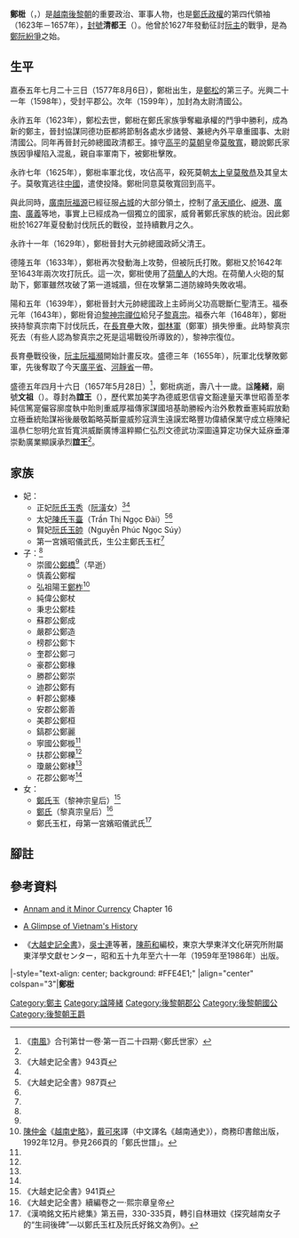 {{東亞男性歷史人物
|名稱 =鄭梉
|身份 =[[後黎朝|後黎朝]][[鄭主|鄭主]]
|國家 =[[大越|大越]]
|時代 =[[黎中興朝|黎中興朝]]
|主君 =[[黎神宗|黎神宗]] → [[黎真宗|黎真宗]] → 黎神宗
|屆數 =4
|最高職務 =大元帥總國政
|前任 = [[鄭松|鄭松]]
|繼任 = [[鄭柞|鄭柞]]
|圖片名稱 =Trịnh Tráng.png
|圖片大小 =100px
|圖片說明 =《鄭家正譜》中的鄭梉畫像
|姓 =
|名 =
|姓名 =
|字 =
|號=
|官職 =
|封爵 =大元帥統國政上主師父功高聰斷仁聖清王
|封號 =清都王（後黎朝封）<br />安南副國王（1651年[[明朝|明朝]]封）
|尊號 =誼王
|出生日期 =1577年8月6日<br/>黎世宗嘉泰五年七月二十三日
|出生地點 =
|婚年 =
|逝世日期 ={{death date and age|1657|5|28|1577|8|6}}<br/>黎神宗盛德五年四月十六日
|逝世地點 =
|廟號 =文祖
|諡號 =隆緒
|墓葬 =瑞原縣九巷社
|祠廟 =
|父親 =[[鄭松|鄭松]]
|嫡母 =
|母親 =[[鄧氏玉寶|鄧氏玉寶]]
|元配 =
|正室 =[[阮氏玉秀|阮氏玉秀]]
|正室之父 =[[阮潢|阮潢]]
|繼室 =[[陳氏玉台|陳氏玉台]]
|側室 =[[阮氏玉帥|阮氏玉帥]]
|妻   =
|妻之父 =
|妻之嫡母 =
|兄弟 =[[鄭椿|鄭椿]]<br />[[鄭楷_(鄭松子)|鄭楷]]
|姊妹 =
|子 =[[鄭柞|鄭柞]]<br />[[鄭橋|鄭橋]]<br />[[鄭櫟|鄭櫟]]<br />[[鄭棣|鄭棣]]<br />[[鄭梣|鄭梣]]<br />[[鄭(木旋)|鄭(木旋)]]
|女 =[[鄭氏玉⿰木竹|鄭氏玉]]{{缺字||38}}
|其他親屬 =女婿：[[黎神宗|黎神宗]]
|功名 = 
|經歷 =1598年封平郡公<br />1599年升太尉清国公<br />1623年加封協謀同德功臣都將節制各處水步諸營、兼總內外平章重國事、太尉清國公<br />1623年再晋封元帥總國政清都王<br />1629年進封大元帥總國政師父清王<br />1639年大元帥總國政上主師尚父功高聰斷仁聖清王<br />1649年南明封安南副國王
|著作 =
|注釋 =
}}
'''鄭梉'''（{{vie|v='''Trịnh Tráng'''|hn=鄭梉}}，{{bd|1577年|8月6日|1657年|5月28日|CatIdx=S鄭}}）是[[越南|越南]][[後黎朝|後黎朝]]的重要政治、軍事人物，也是[[鄭主|鄭氏政權]]的第四代領袖（1623年－1657年），[[封號|封號]]'''清都王'''（{{vie|v='''Thanh Đô Vương'''|hn=清都王}}）。他曾於1627年發動征討[[阮主|阮主]]的戰爭，是為[[鄭阮紛爭|鄭阮紛爭]]之始。

==生平==
嘉泰五年七月二十三日（1577年8月6日），鄭梉出生，是[[鄭松|鄭松]]的第三子。光興二十一年（1598年），受封平郡公。次年（1599年），加封為太尉清國公。

永祚五年（1623年），鄭松去世，鄭梉在鄭氏家族爭奪繼承權的鬥爭中勝利，成為新的鄭主，晉封協謀同德功臣都將節制各處水步諸營、兼總內外平章重國事、太尉清國公。同年再晉封元帥總國政清都王。據守[[高平|高平]]的[[莫朝|莫朝]]皇帝[[莫敬寬|莫敬寬]]，聽說鄭氏家族因爭權陷入混亂，親自率軍南下，被鄭梉擊敗。

永祚七年（1625年），鄭梉率軍北伐，攻佔高平，殺死莫朝[[太上皇|太上皇]][[莫敬恭|莫敬恭]]及其皇太子。莫敬寬逃往[[明朝|中國]]，遣使投降。鄭梉同意莫敬寬回到高平。

與此同時，[[廣南國|廣南]][[阮福源|阮福源]]已經征服[[占城|占城]]的大部分領土，控制了[[承天順化省|承天順化]]、[[峴港市|峴港]]、[[廣南省|廣南]]、[[廣義省|廣義]]等地，事實上已經成為一個獨立的國家，威脅著鄭氏家族的統治。因此鄭梉於1627年夏發動討伐阮氏的戰役，並持續數月之久。

永祚十一年（1629年），鄭梉晉封大元帥總國政師父清王。

德隆五年（1633年），鄭梉再次發動海上攻勢，但被阮氏打敗。鄭梉又於1642年至1643年兩次攻打阮氏。這一次，鄭梉使用了[[荷蘭人|荷蘭人]]的大炮。在荷蘭人火砲的幫助下，鄭軍雖然攻破了第一道城牆，但在攻擊第二道防線時失敗收場。

陽和五年（1639年），鄭梉晉封大元帥總國政上主師尚父功高聰斷仁聖清王。福泰元年（1643年），鄭梉脅迫[[黎神宗|黎神宗]][[禪位|禪位]]給兒子[[黎真宗|黎真宗]]。福泰六年（1648年），鄭梉挾持黎真宗南下討伐阮氏，在[[長育壘|長育壘]]大敗，[[御林軍|御林軍]]（鄭軍）損失慘重。此時黎真宗死去（有些人認為黎真宗之死是這場戰役所導致的），黎神宗復位。

長育壘戰役後，[[阮主|阮主]][[阮福瀕|阮福瀕]]開始計畫反攻。盛德三年（1655年），阮軍北伐擊敗鄭軍，先後奪取了今天[[廣平省|廣平省]]、[[河靜省|河靜省]]一帶。

盛德五年四月十六日（1657年5月28日）<ref name=saija>《[[南風_(越南雜誌)|南風]]》合刊第廿一卷·第一百二十四期·〈鄭氏世家〉</ref>，鄭梉病逝，壽八十一歲。諡'''隆緒'''，廟號'''文祖'''（{{vie|v='''Văn Tổ'''|hn=文祖}}）。尊封為'''誼王'''（{{vie|v='''Nghị Vương'''|hn=誼王}}），歷代累加美字為德威恩信睿文豁達量天準世昭善至孝純信篤寔儼容廓度執中貽則重威厚福傳家謀國培基助勝綏內治外敷教垂憲純嘏放勳立極垂統貽謀裕後嚴敬韜略英斷靈威殄寇濟生遠謨宏略豐功偉績保業守成立極陳紀溫恭仁恕明允宣哲寬洪威斷廣博溫粹顯仁弘烈文德武功深圖遠算定功保大延庥垂澤崇勳廣業顯謨承烈'''誼王'''<ref name=saija/>。

== 家族 ==
{{Ahnentafel top}}<center>
{{ahnentafel-compact5
|boxstyle_1=background-color: #c0c080;
|boxstyle_2=background-color: #b0b080;
|boxstyle_3=background-color: #a0a080;
|boxstyle_4=background-color: #909080;
|boxstyle_5=background-color: #808080;
|1='''清都王鄭梉'''
|2='''父：'''成祖哲王[[鄭松|鄭松]]
|3='''母：'''慈徽太妃[[鄧氏玉寶|鄧氏玉寶]]
|4='''祖父：'''世祖太王[[鄭檢|鄭檢]]
|5='''祖母：'''[[阮氏玉寶|阮氏玉寶]]
|6='''外祖父：'''厚澤公鄭氏
|7='''外祖母：'''''不詳''
|8=
|9=
|10=
|11=
|12=
|13=
|14=
|15=
|16=
|17=
|18=
|19=
|20=
|21=
|22=
|23=
|24=
|25=
|26=
|27=
|28=
|29=
|30=
|31=
}}</center>
{{ahnentafel bottom}}

*妃：
**正妃[[阮氏玉秀|阮氏玉秀]]（[[阮潢|阮潢]]女）<ref>《大越史記全書》943頁</ref><ref name=saija/>
**太妃[[陳氏玉臺|陳氏玉臺]]（Trần Thị Ngọc Đài）<ref>《大越史記全書》987頁</ref><ref name=saija/>
**賢妃[[阮氏玉帥|阮氏玉帥]]（Nguyễn Phúc Ngọc Súy）
**第一宮嬪昭儀武氏，生公主鄭氏玉杠<ref name=bei/>
* 子：<ref name=saija/>
**崇國公[[鄭橋_(鄭梉子)|鄭橋]]<ref name="chen"/>（早逝）
**慎義公鄭榴
**弘祖陽王[[鄭柞|鄭柞]]<ref name="chen">[[陳仲金|陳仲金]]《[[越南史略|越南史略]]》，[[戴可來|戴可來]]譯（中文譯名《越南通史》），商務印書館出版，1992年12月。參見266頁的「鄭氏世譜」。</ref>
**純偉公鄭杖
**秉忠公鄭桂
**蘇郡公鄭成
**嚴郡公鄭造
**榜郡公鄭卞
**奎郡公鄭刁
**豪郡公鄭椽
**勝郡公鄭崇
**迪郡公鄭有
**軒郡公鄭榛
**安郡公鄭善
**美郡公鄭桓
**鎬郡公鄭麗
**寧國公鄭㯀<ref name="chen"/>
**扶郡公鄭櫟<ref name="chen"/>
**瓊嚴公鄭棣<ref name="chen"/>
**花郡公鄭岑<ref name="chen"/>
*女：
** [[鄭氏玉⿰木竹|鄭氏玉]]{{缺字||38}}（黎神宗皇后）<ref>《大越史記全書》941頁</ref>
** [[芳慈皇后|鄭氏]]（黎真宗皇后）<ref>《大越史記全書》續編卷之一·熙宗章皇帝</ref>
** 鄭氏玉杠，母第一宮嬪昭儀武氏<ref name=bei>《漢喃銘文拓片總集》第五冊，330-335頁，轉引自林珊妏《探究越南女子的“生祠後碑”—以鄭氏玉杠及阮氏好銘文為例》。</ref>

== 腳註 ==
{{reflist}}
== 參考資料 ==
* {{en}}[http://art-hanoi.com/toda/16.html Annam and it Minor Currency] {{Wayback|url=http://art-hanoi.com/toda/16.html |date=20060501093058 }} Chapter 16
* {{en}}[https://web.archive.org/web/20010412020626/http://www.geocities.com/SoHo/Den/5908/history/glimpse.html A Glimpse of Vietnam's History]
*{{zh-hant}}{{ja}}《[[大越史記全書|大越史記全書]]》，[[吳士連|吳士連]]等著，[[陳荊和|陳荊和]]編校，東京大學東洋文化硏究所附屬東洋學文獻センター，昭和五十九年至六十一年（1959年至1986年）出版。
{{start box}}
|-style="text-align: center; background: #FFE4E1;"
|align="center" colspan="3"|'''鄭梉'''
{{s-before|[[鄭松|鄭松]]}}
{{s-title|[[越南君主列表#鄭主|越南後黎朝鄭主]]|1623年－1657年}}
{{s-after|[[鄭柞|鄭柞]]}}
{{end box}}

{{鄭主}}

[[Category:鄭主|Category:鄭主]]
[[Category:諡隆緒|Category:諡隆緒]]
[[Category:後黎朝郡公|Category:後黎朝郡公]]
[[Category:後黎朝國公|Category:後黎朝國公]]
[[Category:後黎朝王爵|Category:後黎朝王爵]]